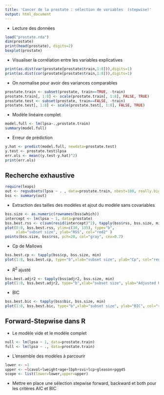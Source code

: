 ```yaml
---
title: 'Cancer de la prostate : sélection de variables  (stepwise)'
output: html_document
---
```



- Lecture des données 

```r
load("prostate.rda")
dim(prostate)
print(head(prostate), digits=2)
boxplot(prostate)
```


- Visualiser la corrélation entre les variables explicatives
```r
print(as.dist(var(prostate[prostate$train,1:8])),digits=1)
print(as.dist(cor(prostate[prostate$train,1:8])),digits=1)
```

- On normalise pour avoir des variances comparables

```r
prostate.train <- subset(prostate, train==TRUE, -train)
prostate.train[, 1:8] <- scale(prostate.train[, 1:8], FALSE, TRUE)
prostate.test <- subset(prostate, train==FALSE, -train)
prostate.test[, 1:8] <- scale(prostate.test[, 1:8], FALSE, TRUE)
```

- Modèle linéaire complet 

```r
model.full <- lm(lpsa~.,prostate.train)
summary(model.full)
```

- Erreur de prédiction 
```r
y.hat <- predict(model.full, newdata=prostate.test)
y.test <- prostate.test$lpsa
err.ols <- mean((y.test-y.hat)^2)
print(err.ols)
```

## Recherche exhaustive 
```r
require(leaps)
out <- regsubsets(lpsa ~ . , data=prostate.train, nbest=100, really.big=TRUE)
bss <- summary(out)
```

- Extraction des tailles des modèles et ajout du modèle sans covariables

```r
bss.size <- as.numeric(rownames(bss$which))
intercept <- lm(lpsa ~ 1, data=prostate)
bss.best.rss <- c(sum(resid(intercept)^2), tapply(bss$rss, bss.size, min))
plot(0:8, bss.best.rss, ylim=c(30, 135), type="b",
     xlab="subset size", ylab="RSS", col="red2" )
points(bss.size, bss$rss, pch=20, col="gray", cex=0.7)
```

- Cp de Mallows 
```r
bss.best.cp <- tapply(bss$cp, bss.size, min)
plot(1:8, bss.best.cp, type="b",xlab="subset size", ylab="Cp", col="red2" )
```

- $R^2$ ajusté
```r
bss.best.adjr2 <- tapply(bss$adjr2, bss.size, min)
plot(1:8, bss.best.adjr2, type="b",xlab="subset size", ylab="Adjusted R2", col="red2" )
```

- BIC 

```r
bss.best.bic <- tapply(bss$bic, bss.size, min)
plot(1:8, bss.best.bic, type="b",xlab="subset size", ylab="BIC", col="red2" )
```

## Forward-Stepwise dans R

- Le modèle vide et le modèle complet

```r
null <- lm(lpsa ~ 1, data=prostate.train)
full <- lm(lpsa ~ ., data=prostate.train)
```
- L'ensemble des modèles à parcourir 

```r
lower <- ~1
upper <- ~lcavol+lweight+age+lbph+svi+lcp+gleason+pgg45
scope <- list(lower=lower,upper=upper)
```

- Mettre en place une sélection stepwise forward, backward et both pour les critères AIC
et BIC


